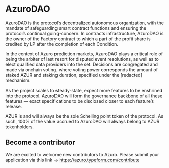 
# AzuroDAO

AzuroDAO is the protocol’s decentralized autonomous organization, with the mandate of safeguarding smart contract functions and ensuring the protocol’s continual going-concern. In contracts infrastructure, AzuroDAO is the owner of the Factory contract to which a part of the profit share is credited by LP after the completion of each Condition.

In the context of Azuro prediction markets, AzuroDAO plays a critical role of being the arbiter of last resort for disputed event resolutions, as well as to elect qualified data providers into the set. Decisions are congregated and made via onchain voting, where voting power corresponds the amount of staked AZUR and staking duration, specified under the [redacted] mechanism.

As the project scales to steady-state, expect more features to be enshrined into the protocol. AzuroDAO will form the governance backbone of all these features — exact specifications to be disclosed closer to each feature’s release.

<Callout type="feature">
AZUR is and will always be the sole Schelling point token of the protocol. As such, 100% of the value accrued to AzuroDAO will always belong to AZUR tokenholders.
</Callout>

## Become a contributor

We are excited to welcome new contributors to Azuro. Please submit your application via this link → https://azuro.typeform.com/contribute
